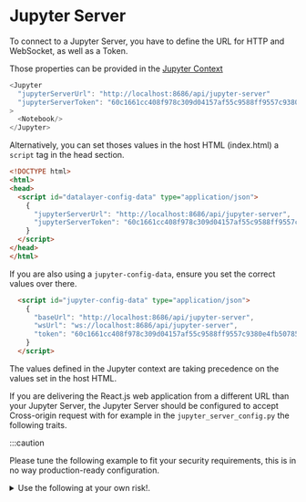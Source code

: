 # Jupyter Server

To connect to a Jupyter Server, you have to define the URL for HTTP and WebSocket, as well as a Token.

Those properties can be provided in the [Jupyter Context](/docs/components/context)

```ts
<Jupyter
  "jupyterServerUrl": "http://localhost:8686/api/jupyter-server"
  "jupyterServerToken": "60c1661cc408f978c309d04157af55c9588ff9557c9380e4fb50785750703da6"
>
  <Notebook/>
</Jupyter>
```

Alternatively, you can set thoses values in the host HTML (index.html) a `script` tag in the head section.

```html
<!DOCTYPE html>
<html>
<head>
  <script id="datalayer-config-data" type="application/json">
    {
      "jupyterServerUrl": "http://localhost:8686/api/jupyter-server",
      "jupyterServerToken": "60c1661cc408f978c309d04157af55c9588ff9557c9380e4fb50785750703da6"
    }
  </script>
</head>
</html>
```

If you are also using a `jupyter-config-data`, ensure you set the correct values over there.

```html
  <script id="jupyter-config-data" type="application/json">
    {
      "baseUrl": "http://localhost:8686/api/jupyter-server",
      "wsUrl": "ws://localhost:8686/api/jupyter-server",
      "token": "60c1661cc408f978c309d04157af55c9588ff9557c9380e4fb50785750703da6"
    }
  </script>
```

The values defined in the Jupyter context are taking precedence on the values set in the host HTML.

If you are delivering the React.js web application from a different URL than your Jupyter Server, the Jupyter Server should be configured to accept Cross-origin request with for example in the `jupyter_server_config.py` the following traits.

:::caution

Please tune the following example to fit your security requirements, this is in no way production-ready configuration.

<details>

  <summary>Use the following at your own risk!.</summary>

```py
#################
# Authentication
#################

c.IdentityProvider.token = '60c1661cc408f978c309d04157af55c9588ff9557c9380e4fb50785750703da6'

#################
# Security
#################

c.ServerApp.disable_check_xsrf = False
# ORIGIN = 'http://localhost:3208'
# c.ServerApp.allow_origin = ORIGIN # Best to restrict the ORIGIN
c.ServerApp.allow_origin_pat = '.*'
c.ServerApp.allow_credentials = True
c.ServerApp.tornado_settings = {
  'headers': {
#    'Access-Control-Allow-Origin': ORIGIN,  # Best to restrict the ORIGIN
    'Access-Control-Allow-Methods': '*',
    'Access-Control-Allow-Headers': 'Accept, Accept-Encoding, Accept-Language, Authorization, Cache-Control, Connection, Content-Type, Host, Origin, Pragma, Referer, sec-ch-ua, sec-ch-ua-mobile, sec-ch-ua-platform, Sec-Fetch-Dest, Sec-Fetch-Mode, Sec-Fetch-Site, Upgrade, User-Agent, X-XSRFToken, X-Datalayer, Expires',
    'Access-Control-Allow-Credentials': 'true',
    'Content-Security-Policy': f"frame-ancestors 'self' {ORIGIN} ",
  },
  'cookie_options': {
    'SameSite': 'None',
    'Secure': True
  }
}
c.IdentityProvider.cookie_options = {
  "SameSite": "None",
  "Secure": True,
}
```

</details>
